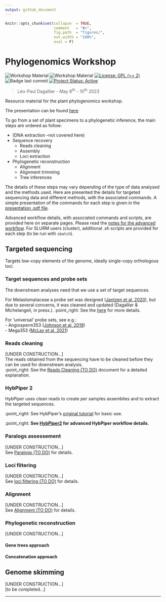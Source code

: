 ```yaml
---
output: github_document
---
```


<!-- README.md is generated from README.Rmd. Please edit that file -->


```r
knitr::opts_chunk$set(collapse  = TRUE,
                      comment   = "#>",
                      fig.path  = "figures/",
                      out.width = "100%",
                      eval = F)
```



# Phylogenomics Workshop

<!-- badges: start -->
![Workshop Material](https://img.shields.io/badge/status-under_construction-orange)
![Workshop Material](https://img.shields.io/badge/Workshop-Material-brightgreen) [![License: GPL (>= 2)](https://img.shields.io/badge/License-GPL%20%28%3E%3D%202%29-blue.svg)](https://choosealicense.com/licenses/gpl-2.0/) ![Badge last commit](https://img.shields.io/github/last-commit/LPDagallier/Phylogenomics_Workshop) 
[![Project Status: Active](https://www.repostatus.org/badges/latest/active.svg)](https://www.repostatus.org/#active)
<!-- badges: end -->

> Léo-Paul Dagallier - May 8<sup>th</sup> - 10<sup>th</sup> 2023  

Resource material for the plant phylogenomics workshop.

The presentation can be found [here](./Plant_Phylogenomics_Workshop_001.pdf)

To go from a set of plant specimens to a phylogenetic inference, the main steps are ordered as follow:

- (DNA extraction --not covered here)
- Sequence recovery  
  - Reads cleaning  
  - Assembly  
  - Loci extraction  
- Phylogenetic reconstruction
  - Alignment  
  - Alignment trimming  
  - Tree inferences  

The details of these steps may vary depending of the type of data analysed and the methods used. Here are presented the details for targeted sequencing data and different methods, with the associated commands. 
A simple presentation of the commands for each step is given in the [presentation .pdf file](./Plant_Phylogenomics_Workshop_001.pdf).

Advanced workflow details, with associated commands and scripts, are provided here on separate pages.
Please read the [notes for the advanced workflow](Notes_for_advanced_wf.md). For SLURM users (cluster), additional .sh scripts are provided for each step (to be run with `sbatch`).

## Targeted sequencing
Targets low-copy elements of the genome, ideally single-copy orthologous loci.

### Target sequences and probe sets
The downstream analyses need that we use a set of target sequences.

For Melastomataceae a probe set was designed ([Jantzen et al. 2020](https://bsapubs.onlinelibrary.wiley.com/doi/abs/10.1002/aps3.11345)), but due to several concerns, it was cleaned and updated (Dagallier & Michelangeli, in press.). 
:point_right: See the [here](https://github.com/LPDagallier/Clean_Melasto_probe_set) for more details. 

For 'universal' probe sets, see e.g.:  
- Angiosperm353 ([Johnson et al. 2019](https://doi.org/10.1093/sysbio/syy086))  
- Mega353 ([McLay et al. 2021](https://github.com/chrisjackson-pellicle/NewTargets))

### Reads cleaning
[UNDER CONSTRUCTION...]  
The reads obtained from the sequencing have to be cleaned before they can be used for downstream analysis.  
:point_right: See the [Reads Cleaning (TO DO)](reads_cleaning.md) document for a detailed explanation.

### HybPiper 2

HybPiper uses clean reads to create per samples assemblies and to extract the targeted sequences.  

:point_right: See HybPiper's [original tutorial](https://github.com/mossmatters/HybPiper/wiki/Tutorial) for basic use.

:point_right: **See [HybPiper2](HybPiper2.md) for advanced HybPiper workflow details**.  

### Paralogs assessement
[UNDER CONSTRUCTION...]  
See [Paralogs (TO DO)](Paralogs.md) for details.

### Loci filtering
[UNDER CONSTRUCTION...]  
See [loci filtering (TO DO)](Loci_filtering.md) for details.

### Alignment
[UNDER CONSTRUCTION...]  
See [Alignment (TO DO)](Alignment.md) for details.

### Phylogenetic reconstruction
[UNDER CONSTRUCTION...]  

#### Gene trees approach
#### Concatenation approach

## Genome skimming
[UNDER CONSTRUCTION...]  
[to be completed...]

***

